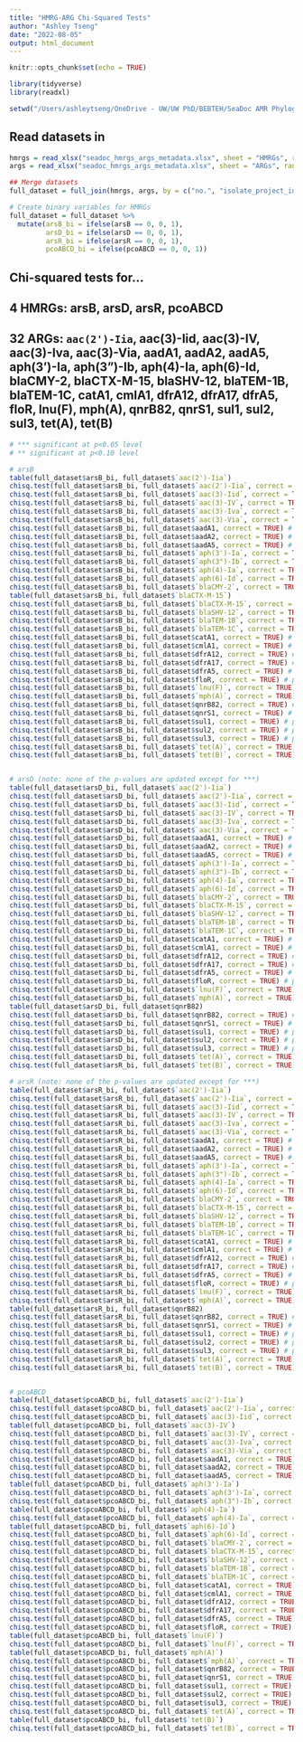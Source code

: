 ```yaml
---
title: "HMRG-ARG Chi-Squared Tests"
author: "Ashley Tseng"
date: "2022-08-05"
output: html_document
---
```


```r
knitr::opts_chunk$set(echo = TRUE)

library(tidyverse)
library(readxl)

setwd("/Users/ashleytseng/OneDrive - UW/UW PhD/BEBTEH/SeaDoc AMR Phylogenetics/seadoc")
```


## Read datasets in
```r
hmrgs = read_xlsx("seadoc_hmrgs_args_metadata.xlsx", sheet = "HMRGs", range = "A2:W27")
args = read_xlsx("seadoc_hmrgs_args_metadata.xlsx", sheet = "ARGs", range = "A1:AK26")

## Merge datasets
full_dataset = full_join(hmrgs, args, by = c("no.", "isolate_project_id", "isolate_source", "source_location"))

# Create binary variables for HMRGs
full_dataset = full_dataset %>% 
  mutate(arsB_bi = ifelse(arsB == 0, 0, 1),
         arsD_bi = ifelse(arsD == 0, 0, 1),
         arsR_bi = ifelse(arsR == 0, 0, 1),
         pcoABCD_bi = ifelse(pcoABCD == 0, 0, 1))
```


## Chi-squared tests for... 
## 4 HMRGs: arsB, arsD, arsR, pcoABCD
## 32 ARGs: `aac(2')-Iia`,	aac(3)-Iid,	aac(3)-IV,	aac(3)-Iva,	aac(3)-Via,	aadA1,	aadA2,	aadA5,	aph(3')-Ia,	aph(3")-Ib,	aph(4)-Ia,	aph(6)-Id,	blaCMY-2,	blaCTX-M-15, 	blaSHV-12,	blaTEM-1B,	blaTEM-1C,	catA1,	cmlA1,	dfrA12,	dfrA17,	dfrA5,	floR,	lnu(F),	mph(A),	qnrB82,	qnrS1,	sul1,	sul2,	sul3,	tet(A),	tet(B)
```r
# *** significant at p<0.05 level
# ** significant at p<0.10 level

# arsB
table(full_dataset$arsB_bi, full_dataset$`aac(2')-Iia`)
chisq.test(full_dataset$arsB_bi, full_dataset$`aac(2')-Iia`, correct = TRUE) # set `correct=FALSE` to turn off Yates’ continuity correction. # p-value = 0.2327
chisq.test(full_dataset$arsB_bi, full_dataset$`aac(3)-Iid`, correct = TRUE) # p-value = 0.2327
chisq.test(full_dataset$arsB_bi, full_dataset$`aac(3)-IV`, correct = TRUE) # p-value = 1
chisq.test(full_dataset$arsB_bi, full_dataset$`aac(3)-Iva`, correct = TRUE) # p-value = 1
chisq.test(full_dataset$arsB_bi, full_dataset$`aac(3)-Via`, correct = TRUE) # p-value = 1
chisq.test(full_dataset$arsB_bi, full_dataset$aadA1, correct = TRUE) # p-value = 1
chisq.test(full_dataset$arsB_bi, full_dataset$aadA2, correct = TRUE) # p-value = 0.5553
chisq.test(full_dataset$arsB_bi, full_dataset$aadA5, correct = TRUE) # p-value = 1
chisq.test(full_dataset$arsB_bi, full_dataset$`aph(3')-Ia`, correct = TRUE) # p-value = 1
chisq.test(full_dataset$arsB_bi, full_dataset$`aph(3")-Ib`, correct = TRUE) # p-value = 0.5439
chisq.test(full_dataset$arsB_bi, full_dataset$`aph(4)-Ia`, correct = TRUE) # p-value = 1
chisq.test(full_dataset$arsB_bi, full_dataset$`aph(6)-Id`, correct = TRUE) # p-value = 0.3093
chisq.test(full_dataset$arsB_bi, full_dataset$`blaCMY-2`, correct = TRUE) # p-value = 1
table(full_dataset$arsB_bi, full_dataset$`blaCTX-M-15`)
chisq.test(full_dataset$arsB_bi, full_dataset$`blaCTX-M-15`, correct = TRUE) # p-value = 1
chisq.test(full_dataset$arsB_bi, full_dataset$`blaSHV-12`, correct = TRUE) # p-value = 1
chisq.test(full_dataset$arsB_bi, full_dataset$`blaTEM-1B`, correct = TRUE) # p-value = 1
chisq.test(full_dataset$arsB_bi, full_dataset$`blaTEM-1C`, correct = TRUE) # p-value = 0.2327
chisq.test(full_dataset$arsB_bi, full_dataset$catA1, correct = TRUE) # p-value = 0.8777
chisq.test(full_dataset$arsB_bi, full_dataset$cmlA1, correct = TRUE) # p-value = 1
chisq.test(full_dataset$arsB_bi, full_dataset$dfrA12, correct = TRUE) # p-value = 0.9732
chisq.test(full_dataset$arsB_bi, full_dataset$dfrA17, correct = TRUE) # p-value = 1
chisq.test(full_dataset$arsB_bi, full_dataset$dfrA5, correct = TRUE) # p-value = 1
chisq.test(full_dataset$arsB_bi, full_dataset$floR, correct = TRUE) # p-value = 1
chisq.test(full_dataset$arsB_bi, full_dataset$`lnu(F)`, correct = TRUE) # p-value = 1
chisq.test(full_dataset$arsB_bi, full_dataset$`mph(A)`, correct = TRUE) # p-value = 0.9732
chisq.test(full_dataset$arsB_bi, full_dataset$qnrB82, correct = TRUE) # p-value = 1
chisq.test(full_dataset$arsB_bi, full_dataset$qnrS1, correct = TRUE) # p-value = 1
chisq.test(full_dataset$arsB_bi, full_dataset$sul1, correct = TRUE) # p-value = 0.9732
chisq.test(full_dataset$arsB_bi, full_dataset$sul2, correct = TRUE) # p-value = 1
chisq.test(full_dataset$arsB_bi, full_dataset$sul3, correct = TRUE) # p-value = 1
chisq.test(full_dataset$arsB_bi, full_dataset$`tet(A)`, correct = TRUE) # p-value = 0.6412
chisq.test(full_dataset$arsB_bi, full_dataset$`tet(B)`, correct = TRUE) # p-value = 0.3093


# arsD (note: none of the p-values are updated except for ***)
table(full_dataset$arsD_bi, full_dataset$`aac(2')-Iia`)
chisq.test(full_dataset$arsD_bi, full_dataset$`aac(2')-Iia`, correct = TRUE) # set `correct=FALSE` to turn off Yates’ continuity correction. # p-value = 0.2327
chisq.test(full_dataset$arsD_bi, full_dataset$`aac(3)-Iid`, correct = TRUE) # p-value = 0.2327
chisq.test(full_dataset$arsD_bi, full_dataset$`aac(3)-IV`, correct = TRUE) # p-value = 1
chisq.test(full_dataset$arsD_bi, full_dataset$`aac(3)-Iva`, correct = TRUE) # p-value = 1
chisq.test(full_dataset$arsD_bi, full_dataset$`aac(3)-Via`, correct = TRUE) # p-value = 1
chisq.test(full_dataset$arsD_bi, full_dataset$aadA1, correct = TRUE) # p-value = 1
chisq.test(full_dataset$arsD_bi, full_dataset$aadA2, correct = TRUE) # p-value = 0.5553
chisq.test(full_dataset$arsD_bi, full_dataset$aadA5, correct = TRUE) # p-value = 1
chisq.test(full_dataset$arsD_bi, full_dataset$`aph(3')-Ia`, correct = TRUE) # p-value = 1
chisq.test(full_dataset$arsD_bi, full_dataset$`aph(3")-Ib`, correct = TRUE) # p-value = 0.5439
chisq.test(full_dataset$arsD_bi, full_dataset$`aph(4)-Ia`, correct = TRUE) # p-value = 1
chisq.test(full_dataset$arsD_bi, full_dataset$`aph(6)-Id`, correct = TRUE) # p-value = 0.3093
chisq.test(full_dataset$arsD_bi, full_dataset$`blaCMY-2`, correct = TRUE) # p-value = 1
chisq.test(full_dataset$arsD_bi, full_dataset$`blaCTX-M-15`, correct = TRUE) # p-value = 1
chisq.test(full_dataset$arsD_bi, full_dataset$`blaSHV-12`, correct = TRUE) # p-value = 1
chisq.test(full_dataset$arsD_bi, full_dataset$`blaTEM-1B`, correct = TRUE) # p-value = 1
chisq.test(full_dataset$arsD_bi, full_dataset$`blaTEM-1C`, correct = TRUE) # p-value = 0.2327
chisq.test(full_dataset$arsD_bi, full_dataset$catA1, correct = TRUE) # p-value = 0.8777
chisq.test(full_dataset$arsD_bi, full_dataset$cmlA1, correct = TRUE) # p-value = 1
chisq.test(full_dataset$arsD_bi, full_dataset$dfrA12, correct = TRUE) # p-value = 0.9732
chisq.test(full_dataset$arsD_bi, full_dataset$dfrA17, correct = TRUE) # p-value = 1
chisq.test(full_dataset$arsD_bi, full_dataset$dfrA5, correct = TRUE) # p-value = 1
chisq.test(full_dataset$arsD_bi, full_dataset$floR, correct = TRUE) # p-value = 1
chisq.test(full_dataset$arsD_bi, full_dataset$`lnu(F)`, correct = TRUE) # p-value = 1
chisq.test(full_dataset$arsD_bi, full_dataset$`mph(A)`, correct = TRUE) # p-value = 0.9732
table(full_dataset$arsD_bi, full_dataset$qnrB82)
chisq.test(full_dataset$arsD_bi, full_dataset$qnrB82, correct = TRUE) # p-value = 0.01658***
chisq.test(full_dataset$arsD_bi, full_dataset$qnrS1, correct = TRUE) # p-value = 1
chisq.test(full_dataset$arsD_bi, full_dataset$sul1, correct = TRUE) # p-value = 0.9732
chisq.test(full_dataset$arsD_bi, full_dataset$sul2, correct = TRUE) # p-value = 1
chisq.test(full_dataset$arsD_bi, full_dataset$sul3, correct = TRUE) # p-value = 1
chisq.test(full_dataset$arsD_bi, full_dataset$`tet(A)`, correct = TRUE) # p-value = 0.6412
chisq.test(full_dataset$arsR_bi, full_dataset$`tet(B)`, correct = TRUE) # p-value = 0.3093

# arsR (note: none of the p-values are updated except for ***)
table(full_dataset$arsR_bi, full_dataset$`aac(2')-Iia`)
chisq.test(full_dataset$arsR_bi, full_dataset$`aac(2')-Iia`, correct = TRUE) # set `correct=FALSE` to turn off Yates’ continuity correction. # p-value = 0.2327
chisq.test(full_dataset$arsR_bi, full_dataset$`aac(3)-Iid`, correct = TRUE) # p-value = 0.2327
chisq.test(full_dataset$arsR_bi, full_dataset$`aac(3)-IV`, correct = TRUE) # p-value = 1
chisq.test(full_dataset$arsR_bi, full_dataset$`aac(3)-Iva`, correct = TRUE) # p-value = 1
chisq.test(full_dataset$arsR_bi, full_dataset$`aac(3)-Via`, correct = TRUE) # p-value = 1
chisq.test(full_dataset$arsR_bi, full_dataset$aadA1, correct = TRUE) # p-value = 1
chisq.test(full_dataset$arsR_bi, full_dataset$aadA2, correct = TRUE) # p-value = 0.5553
chisq.test(full_dataset$arsR_bi, full_dataset$aadA5, correct = TRUE) # p-value = 1
chisq.test(full_dataset$arsR_bi, full_dataset$`aph(3')-Ia`, correct = TRUE) # p-value = 1
chisq.test(full_dataset$arsR_bi, full_dataset$`aph(3")-Ib`, correct = TRUE) # p-value = 0.5439
chisq.test(full_dataset$arsR_bi, full_dataset$`aph(4)-Ia`, correct = TRUE) # p-value = 1
chisq.test(full_dataset$arsR_bi, full_dataset$`aph(6)-Id`, correct = TRUE) # p-value = 0.3093
chisq.test(full_dataset$arsR_bi, full_dataset$`blaCMY-2`, correct = TRUE) # p-value = 1
chisq.test(full_dataset$arsR_bi, full_dataset$`blaCTX-M-15`, correct = TRUE) # p-value = 1
chisq.test(full_dataset$arsR_bi, full_dataset$`blaSHV-12`, correct = TRUE) # p-value = 1
chisq.test(full_dataset$arsR_bi, full_dataset$`blaTEM-1B`, correct = TRUE) # p-value = 1
chisq.test(full_dataset$arsR_bi, full_dataset$`blaTEM-1C`, correct = TRUE) # p-value = 0.2327
chisq.test(full_dataset$arsR_bi, full_dataset$catA1, correct = TRUE) # p-value = 0.8777
chisq.test(full_dataset$arsR_bi, full_dataset$cmlA1, correct = TRUE) # p-value = 1
chisq.test(full_dataset$arsR_bi, full_dataset$dfrA12, correct = TRUE) # p-value = 0.9732
chisq.test(full_dataset$arsR_bi, full_dataset$dfrA17, correct = TRUE) # p-value = 1
chisq.test(full_dataset$arsR_bi, full_dataset$dfrA5, correct = TRUE) # p-value = 1
chisq.test(full_dataset$arsR_bi, full_dataset$floR, correct = TRUE) # p-value = 1
chisq.test(full_dataset$arsR_bi, full_dataset$`lnu(F)`, correct = TRUE) # p-value = 1
chisq.test(full_dataset$arsR_bi, full_dataset$`mph(A)`, correct = TRUE) # p-value = 0.9732
table(full_dataset$arsR_bi, full_dataset$qnrB82)
chisq.test(full_dataset$arsR_bi, full_dataset$qnrB82, correct = TRUE) # p-value = 1
chisq.test(full_dataset$arsR_bi, full_dataset$qnrS1, correct = TRUE) # p-value = 1
chisq.test(full_dataset$arsR_bi, full_dataset$sul1, correct = TRUE) # p-value = 0.9732
chisq.test(full_dataset$arsR_bi, full_dataset$sul2, correct = TRUE) # p-value = 1
chisq.test(full_dataset$arsR_bi, full_dataset$sul3, correct = TRUE) # p-value = 1
chisq.test(full_dataset$arsR_bi, full_dataset$`tet(A)`, correct = TRUE) # p-value = 0.6412
chisq.test(full_dataset$arsR_bi, full_dataset$`tet(B)`, correct = TRUE) # p-value = 0.3093


# pcoABCD
table(full_dataset$pcoABCD_bi, full_dataset$`aac(2')-Iia`)
chisq.test(full_dataset$pcoABCD_bi, full_dataset$`aac(2')-Iia`, correct = TRUE) # set `correct=FALSE` to turn off Yates’ continuity correction. # p-value = 1
chisq.test(full_dataset$pcoABCD_bi, full_dataset$`aac(3)-Iid`, correct = TRUE) # p-value = 1
table(full_dataset$pcoABCD_bi, full_dataset$`aac(3)-IV`)
chisq.test(full_dataset$pcoABCD_bi, full_dataset$`aac(3)-IV`, correct = TRUE) # p-value = 0.07829**
chisq.test(full_dataset$pcoABCD_bi, full_dataset$`aac(3)-Iva`, correct = TRUE) # p-value = 0.5344
chisq.test(full_dataset$pcoABCD_bi, full_dataset$`aac(3)-Via`, correct = TRUE) # p-value = 1
chisq.test(full_dataset$pcoABCD_bi, full_dataset$aadA1, correct = TRUE) # p-value = 1
chisq.test(full_dataset$pcoABCD_bi, full_dataset$aadA2, correct = TRUE) # p-value = 1
chisq.test(full_dataset$pcoABCD_bi, full_dataset$aadA5, correct = TRUE) # p-value = 0.7512
table(full_dataset$pcoABCD_bi, full_dataset$`aph(3')-Ia`)
chisq.test(full_dataset$pcoABCD_bi, full_dataset$`aph(3')-Ia`, correct = TRUE) # p-value = 0.07829**
chisq.test(full_dataset$pcoABCD_bi, full_dataset$`aph(3")-Ib`, correct = TRUE) # p-value = 1
table(full_dataset$pcoABCD_bi, full_dataset$`aph(4)-Ia`)
chisq.test(full_dataset$pcoABCD_bi, full_dataset$`aph(4)-Ia`, correct = TRUE) # p-value = 0.07829**
table(full_dataset$pcoABCD_bi, full_dataset$`aph(6)-Id`)
chisq.test(full_dataset$pcoABCD_bi, full_dataset$`aph(6)-Id`, correct = TRUE) # p-value = 0.07931**
chisq.test(full_dataset$pcoABCD_bi, full_dataset$`blaCMY-2`, correct = TRUE) # p-value = 1
chisq.test(full_dataset$pcoABCD_bi, full_dataset$`blaCTX-M-15`, correct = TRUE) # p-value = 0.7512
chisq.test(full_dataset$pcoABCD_bi, full_dataset$`blaSHV-12`, correct = TRUE) # p-value = 1
chisq.test(full_dataset$pcoABCD_bi, full_dataset$`blaTEM-1B`, correct = TRUE) # p-value = 0.2451
chisq.test(full_dataset$pcoABCD_bi, full_dataset$`blaTEM-1C`, correct = TRUE) # p-value = 1
chisq.test(full_dataset$pcoABCD_bi, full_dataset$catA1, correct = TRUE) # p-value = 0.4125
chisq.test(full_dataset$pcoABCD_bi, full_dataset$cmlA1, correct = TRUE) # p-value = 1
chisq.test(full_dataset$pcoABCD_bi, full_dataset$dfrA12, correct = TRUE) # p-value = 0.5568
chisq.test(full_dataset$pcoABCD_bi, full_dataset$dfrA17, correct = TRUE) # p-value = 0.7512
chisq.test(full_dataset$pcoABCD_bi, full_dataset$dfrA5, correct = TRUE) # p-value = 1
chisq.test(full_dataset$pcoABCD_bi, full_dataset$floR, correct = TRUE) # p-value = 0.5568
table(full_dataset$pcoABCD_bi, full_dataset$`lnu(F)`)
chisq.test(full_dataset$pcoABCD_bi, full_dataset$`lnu(F)`, correct = TRUE) # p-value = 0.07829**
table(full_dataset$pcoABCD_bi, full_dataset$`mph(A)`)
chisq.test(full_dataset$pcoABCD_bi, full_dataset$`mph(A)`, correct = TRUE) # p-value = 0.5568
chisq.test(full_dataset$pcoABCD_bi, full_dataset$qnrB82, correct = TRUE) # p-value = 1
chisq.test(full_dataset$pcoABCD_bi, full_dataset$qnrS1, correct = TRUE) # p-value = 1
chisq.test(full_dataset$pcoABCD_bi, full_dataset$sul1, correct = TRUE) # p-value = 0.5568
chisq.test(full_dataset$pcoABCD_bi, full_dataset$sul2, correct = TRUE) # p-value = 1
chisq.test(full_dataset$pcoABCD_bi, full_dataset$sul3, correct = TRUE) # p-value = 0.7512
chisq.test(full_dataset$pcoABCD_bi, full_dataset$`tet(A)`, correct = TRUE) # p-value = 0.2184
table(full_dataset$pcoABCD_bi, full_dataset$`tet(B)`)
chisq.test(full_dataset$pcoABCD_bi, full_dataset$`tet(B)`, correct = TRUE) # p-value = 0.07931**
```

